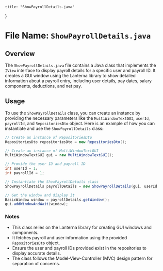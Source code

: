 
    title: "ShowPayrollDetails.java"
}


# File Name: `ShowPayrollDetails.java`

## Overview
The `ShowPayrollDetails.java` file contains a Java class that implements the `IView` interface to display payroll details for a specific user and payroll ID. It creates a GUI window using the Lanterna library to show detailed information about a payroll entry, including user details, pay dates, salary components, deductions, and net pay.

## Usage
To use the `ShowPayrollDetails` class, you can create an instance by providing the necessary parameters like the `MultiWindowTextGUI`, `userId`, `payrollId`, and `RepositoriesDto` object. Here is an example of how you can instantiate and use the `ShowPayrollDetails` class:

```java
// Create an instance of RepositoriesDto
RepositoriesDto repositoriesDto = new RepositoriesDto();

// Create an instance of MultiWindowTextGUI
MultiWindowTextGUI gui = new MultiWindowTextGUI();

// Provide the user ID and payroll ID
int userId = 1;
int payrollId = 1;

// Instantiate the ShowPayrollDetails class
ShowPayrollDetails payrollDetails = new ShowPayrollDetails(gui, userId, payrollId, repositoriesDto);

// Get the window and display it
BasicWindow window = payrollDetails.getWindow();
gui.addWindowAndWait(window);
```

### Notes
- This class relies on the Lanterna library for creating GUI windows and components.
- It fetches payroll and user information using the provided `RepositoriesDto` object.
- Ensure the user and payroll IDs provided exist in the repositories to display accurate details.
- The class follows the Model-View-Controller (MVC) design pattern for separation of concerns.
